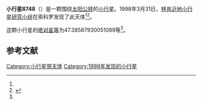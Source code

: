 {{Infobox planet
| bgcolour = #FFFFC0
| name = 8748
| symbol = 
| image = 
| caption = 
| discovery = yes
| discovery_ref = 
| discoverer = [[林肯近地小行星研究小组|林肯近地小行星研究小组]]
| discovery_site = [[索科罗|索科罗]] 
| discovered = 1998年3月31日
| designations = yes
| mp_name = 
| named_after = 
| alt_names = 1998 FV113/ 1977 XM2 / 1980 PX4 / 1984 SO / 1988 VA14
| mp_category = [[主带小行星|主带小行星]]
| orbit_ref = <ref name="a">[http://ssd.jpl.nasa.gov/sbdb.cgi?sstr=8748 8748] {{Wayback|url=http://ssd.jpl.nasa.gov/sbdb.cgi?sstr=8748 |date=20210827075459 }}，小行星數據庫瀏覽器（JPL Small-Body Database Browser）－[[美国国家航空航天局|美国国家航空航天局]]喷气推进实验室</ref>
| epoch = 2456400.5 (2013年4月18日更新)
| aphelion = {{convert|2.705310326469751|AU|km|3|abbr=on|lk=out}}
| perihelion = {{convert|2.129657926022494|AU|km|3|abbr=on}}
| semimajor = {{convert|2.417484126246122|AU|km|3|abbr=on}}
| eccentricity = 0.119060223
| period = 1372.915707 [[日|日]]<br />3.76[[儒略年|儒略年]]
| avg_speed = 
| inclination = 5.072804624346683
| asc_node = 263.6407385456795
| mean_anomaly = 
| arg_peri = 47.38587930051089
| satellites = 
| physical_characteristics = yes
| dimensions = 
| mass = 
| density = 
| surface_grav = 
| escape_velocity = 
| sidereal_day = 
| axial_tilt = 
| pole_ecliptic_lat = 
| pole_ecliptic_lon = 
| albedo = 
| temperatures= 
| temp_name1 = 
| mean_temp_1 = 
| max_temp_1 = 
| temp_name2 = 
| max_temp_2 = 
| spectral_type = 
| abs_magnitude = 47.38587930051089
}}

'''小行星8748'''（{{lang-en|8748}}）是一颗围绕[[太阳|太阳]][[公转|公转]]的[[小行星|小行星]]。1998年3月31日，[[林肯近地小行星研究小组|林肯近地小行星研究小组]]在索科罗发现了此天体<ref name="a" /><ref>{{cite news|title=小行星列表|url=http://cfa-www.harvard.edu/iau/lists/NumberedMPs.txt|accessdate=2013-07-08|newspaper=哈佛大学|archive-date=2008-05-17|archive-url=https://web.archive.org/web/20080517010638/http://cfa-www.harvard.edu/iau/lists/NumberedMPs.txt|dead-url=no}}</ref>。

这颗小行星的[[绝对星等|绝对星等]]为47.38587930051089等<ref name="a" />。

==参考文献==
{{reflist}}
{{Minor Planet Number|[[小行星8747|小行星8747]]|[[小行星8749|小行星8749]]}}

{{小天体}}

[[Category:小行星带天体|Category:小行星带天体]]
[[Category:1998年发现的小行星|Category:1998年发现的小行星]]

{{asteroid-stub}}
